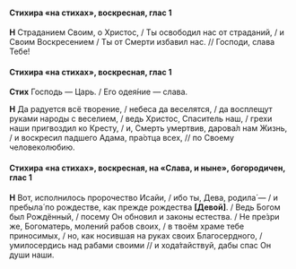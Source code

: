 #### Стихира «на стихах», воскресная, глас 1

**Н** Страданием Своим, о Христос, / Ты освободил нас от страданий, / и Своим Воскресением / Ты от Смерти избавил нас. // Господи, слава Тебе!

#### Стихира «на стихах», воскресная, глас 1

**Стих** Господь — Царь. / Его одея́ние — слава.

**Н** Да радуется всё творение, / небеса да веселятся, / да восплещут руками народы с веселием, / ведь Христос, Спаситель наш, / грехи наши пригвоздил ко Кресту, / и, Смерть умертвив, дарова́л нам Жизнь, / и воскресил падшего Адама, пра́отца всех, // по Своему человеколюбию.

#### Стихира «на стихах», воскресная, на «Слава, и ныне», богородичен, глас 1

**Н** Вот, исполнилось пророчество Исайи, / ибо ты, Дева, родила́ — / и пребыла́ по рождестве, как прежде рождества **[**Девой**]**. / Ведь Богом был Рождённый, / посему Он обновил и законы естества. / Не пре́зри же, Богоматерь, молений рабов своих, / в твоём храме тебе приносимых, / но, как носившая на руках своих Благосердного, / умилосердись над рабами своими // и хода́тайствуй, дабы спас Он души наши.
